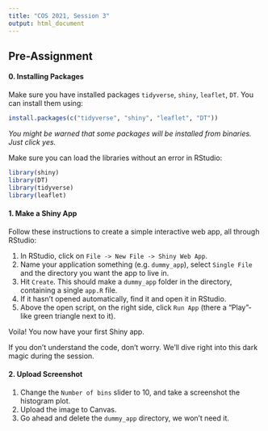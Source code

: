 ```yaml
---
title: "COS 2021, Session 3"
output: html_document
---
```


## Pre-Assignment

#### 0. Installing Packages


Make sure you have installed packages `tidyverse`, `shiny`, `leaflet`, `DT`. 
You can install them using: 

```r
install.packages(c("tidyverse", "shiny", "leaflet", "DT"))
```

*You might be warned that some packages will be installed from 
binaries. Just click yes.*

Make sure you can load the libraries without an error in RStudio:

```r
library(shiny)
library(DT)
library(tidyverse)
library(leaflet)
```

#### 1. Make a Shiny App

Follow these instructions to create a simple interactive web app, all through RStudio: 

1. In RStudio, click on `File -> New File -> Shiny Web App`. 
2. Name your application something (e.g. `dummy_app`), select `Single File` and the directory you want the app to live in. 
3. Hit `Create`. This should make a `dummy_app` folder in the directory, containing a single `app.R` file.
4. If it hasn't opened automatically, find it and open it in RStudio.
5. Above the open script, on the right side, click `Run App` (there a "Play"-like green triangle next to it).

Voila! You now have your first Shiny app. 

If you don't understand the code, don't worry. We'll dive right into this dark magic during the session.

#### 2. Upload Screenshot

1. Change the `Number of bins` slider to 10, and take a screenshot the histogram plot.
2. Upload the image to Canvas.
3. Go ahead and delete the `dummy_app` directory, we won't need it. 